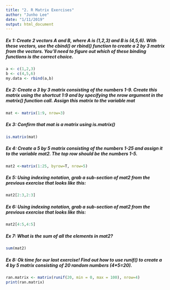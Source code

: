 ```yaml
---
title: "2. R Matrix Exercises"
author: "Junho Lee"
date: "1/11/2019"
output: html_document
---
```

##### Ex 1: Create 2 vectors A and B, where A is (1,2,3) and B is (4,5,6). With these vectors, use the cbind() or rbind() function to create a 2 by 3 matrix from the vectors. You'll need to figure out which of these binding functions is the correct choice.

```r
a <- c(1,2,3)
b <- c(4,5,6)
my.data <- rbind(a,b)
```

##### Ex 2: Create a 3 by 3 matrix consisting of the numbers 1-9. Create this matrix using the shortcut 1:9 and by specifying the nrow argument in the matrix() function call. Assign this matrix to the variable mat

```r
mat <- matrix(1:9, nrow=3)
```
##### Ex 3: Confirm that mat is a matrix using is.matrix()

```r
is.matrix(mat)
```

##### Ex 4: Create a 5 by 5 matrix consisting of the numbers 1-25 and assign it to the variable mat2. The top row should be the numbers 1-5.

```r
mat2 <-matrix(1:25, byrow=T, nrow=5)
```

##### Ex 5: Using indexing notation, grab a sub-section of mat2 from the previous exercise that looks like this:

```r
mat2[2:3,2:3]
```

##### Ex 6: Using indexing notation, grab a sub-section of mat2 from the previous exercise that looks like this:
```r
mat2[4:5,4:5]
```

##### Ex 7: What is the sum of all the elements in mat2?

```r
sum(mat2)
```

##### Ex 8: Ok time for our last exercise! Find out how to use runif() to create a 4 by 5 matrix consisting of 20 random numbers (4*5=20).

```r
ran.matrix <- matrix(runif(20, min = 0, max = 100), nrow=4)
print(ran.matrix)
```